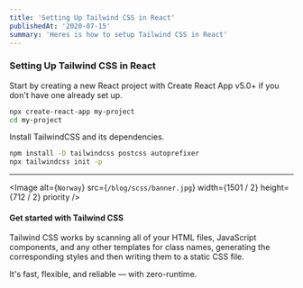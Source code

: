 ```yaml
---
title: 'Setting Up Tailwind CSS in React'
publishedAt: '2020-07-15'
summary: 'Heres is how to setup Tailwind CSS in React'
---
```



### Setting Up Tailwind CSS in React
Start by creating a new React project with Create React App v5.0+ if you don't have one already set up.

```bash
npx create-react-app my-project
cd my-project
```
Install TailwindCSS and its dependencies.

```bash
npm install -D tailwindcss postcss autoprefixer
npx tailwindcss init -p
```
---

<Image
  alt={`Norway`}
  src={`/blog/scss/banner.jpg`}
  width={1501 / 2}
  height={712 / 2}
  priority
/>

#### Get started with Tailwind CSS

Tailwind CSS works by scanning all of your HTML files, JavaScript components, and any other templates for class names, generating the corresponding styles and then writing them to a static CSS file.

It's fast, flexible, and reliable — with zero-runtime.